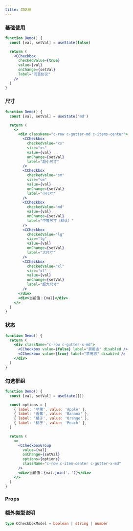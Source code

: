 ```yaml
---
title: 勾选器
---
```


### 基础使用

```jsx live
function Demo() {
  const [val, setVal] = useState(false)

  return (
    <CCheckbox
      checkedValue={true}
      value={val}
      onChange={setVal}
      label="同意协议"
    />
  )
}
```

### 尺寸

```jsx live
function Demo() {
  const [val, setVal] = useState('md')

  return (
    <>
      <div className="c-row c-gutter-md c-items-center">
        <CCheckbox
          checkedValue="xs"
          size="xs"
          value={val}
          onChange={setVal}
          label="超小尺寸"
        />
        <CCheckbox
          checkedValue="sm"
          size="sm"
          value={val}
          onChange={setVal}
          label="小尺寸"
        />
        <CCheckbox
          checkedValue="md"
          value={val}
          onChange={setVal}
          label="中等尺寸（默认）"
        />
        <CCheckbox
          checkedValue="lg"
          size="lg"
          value={val}
          onChange={setVal}
          label="大尺寸"
        />
        <CCheckbox
          checkedValue="xl"
          size="xl"
          value={val}
          onChange={setVal}
          label="超大尺寸"
        />
      </div>
      <div>当前值：{val}</div>
    </>
  )
}
```

### 状态

```jsx live
function Demo() {
  return (
    <div className="c-row c-gutter-x-md">
      <CCheckbox value={false} label="禁用态" disabled />
      <CCheckbox value={true} label="禁用态" disabled />
    </div>
  )
}
```

### 勾选框组

```jsx live
function Demo() {
  const [val, setVal] = useState([])

  const options = [
    { label: '苹果', value: 'Apple' },
    { label: '香蕉', value: 'Banana' },
    { label: '橘子', value: 'Orange' },
    { label: '桃子', value: 'Peach' },
  ]

  return (
    <>
      <CCheckboxGroup
        value={val}
        onChange={setVal}
        options={options}
        className="c-row c-item-center c-gutter-x-md"
      />
      <div>当前值：{val.join('，')}</div>
    </>
  )
}
```

### Props

<PropTable name="CCheckbox" typeWidth="300px" />

### 额外类型说明

```ts
type CCheckboxModel = boolean | string | number
```
